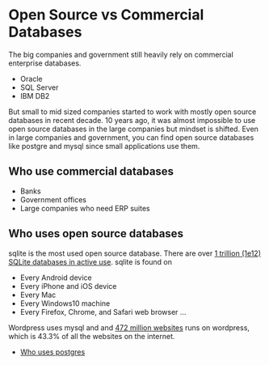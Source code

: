 # Open Source vs Commercial Databases

The big companies and government still heavily rely on commercial enterprise databases.

- Oracle
- SQL Server
- IBM DB2

But small to mid sized companies started to work with mostly open source databases in recent decade.
10 years ago, it was almost impossible to use open source databases in the large companies but mindset is shifted.
Even in large companies and government, you can find open source databases like postgre and mysql since small applications use them.

## Who use commercial databases

- Banks
- Government offices
- Large companies who need ERP suites


## Who uses open source databases

sqlite is the most used open source database. There are over [1 trillion (1e12) SQLite databases in active use](https://www.sqlite.org/mostdeployed.html).
sqlite is found on

- Every Android device
- Every iPhone and iOS device
- Every Mac
- Every Windows10 machine
- Every Firefox, Chrome, and Safari web browser 
...



Wordpress uses mysql and and [472 million websites](https://colorlib.com/wp/wordpress-statistics/) runs on wordpress, which is 43.3% of all the websites on the internet.


- [Who uses postgres](https://dzone.com/articles/why-everyone-uses-postgres)
